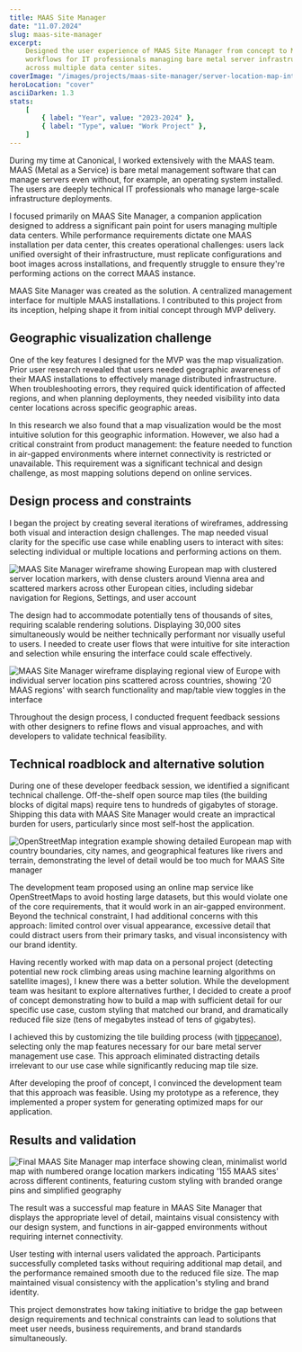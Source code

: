 ```yaml
---
title: MAAS Site Manager
date: "11.07.2024"
slug: maas-site-manager
excerpt:
    Designed the user experience of MAAS Site Manager from concept to MVP. Built
    workflows for IT professionals managing bare metal server infrastructure
    across multiple data center sites.
coverImage: "/images/projects/maas-site-manager/server-location-map-interface.webp"
heroLocation: "cover"
asciiDarken: 1.3
stats:
    [
        { label: "Year", value: "2023-2024" },
        { label: "Type", value: "Work Project" },
    ]
---
```


During my time at Canonical, I worked extensively with the MAAS team. MAAS
(Metal as a Service) is bare metal management software that can manage servers
even without, for example, an operating system installed. The users are deeply
technical IT professionals who manage large-scale infrastructure deployments.

I focused primarily on MAAS Site Manager, a companion application designed to
address a significant pain point for users managing multiple data centers. While
performance requirements dictate one MAAS installation per data center, this
creates operational challenges: users lack unified oversight of their
infrastructure, must replicate configurations and boot images across
installations, and frequently struggle to ensure they're performing actions on
the correct MAAS instance.

MAAS Site Manager was created as the solution. A centralized management
interface for multiple MAAS installations. I contributed to this project from
its inception, helping shape it from initial concept through MVP delivery.

## Geographic visualization challenge

One of the key features I designed for the MVP was the map visualization. Prior
user research revealed that users needed geographic awareness of their MAAS
installations to effectively manage distributed infrastructure. When
troubleshooting errors, they required quick identification of affected regions,
and when planning deployments, they needed visibility into data center locations
across specific geographic areas.

In this research we also found that a map visualization would be the most
intuitive solution for this geographic information. However, we also had a
critical constraint from product management: the feature needed to function in
air-gapped environments where internet connectivity is restricted or
unavailable. This requirement was a significant technical and design challenge,
as most mapping solutions depend on online services.

## Design process and constraints

I began the project by creating several iterations of wireframes, addressing
both visual and interaction design challenges. The map needed visual clarity for
the specific use case while enabling users to interact with sites: selecting
individual or multiple locations and performing actions on them.

![MAAS Site Manager wireframe showing European map with clustered server location markers, with dense clusters around Vienna area and scattered markers across other European cities, including sidebar navigation for Regions, Settings, and user account](/images/projects/maas-site-manager/site-manager-wireframe-clustered-markers.webp)

The design had to accommodate potentially tens of thousands of sites, requiring
scalable rendering solutions. Displaying 30,000 sites simultaneously would be
neither technically performant nor visually useful to users. I needed to create
user flows that were intuitive for site interaction and selection while ensuring
the interface could scale effectively.

![MAAS Site Manager wireframe displaying regional view of Europe with individual server location pins scattered across countries, showing '20 MAAS regions' with search functionality and map/table view toggles in the interface](/images/projects/maas-site-manager/site-manager-wireframe-regional-view.webp)

Throughout the design process, I conducted frequent feedback sessions with other
designers to refine flows and visual approaches, and with developers to validate
technical feasibility.

## Technical roadblock and alternative solution

During one of these developer feedback session, we identified a significant
technical challenge. Off-the-shelf open source map tiles (the building blocks of
digital maps) require tens to hundreds of gigabytes of storage. Shipping this
data with MAAS Site Manager would create an impractical burden for users,
particularly since most self-host the application.

![OpenStreetMap integration example showing detailed European map with country boundaries, city names, and geographical features like rivers and terrain, demonstrating the level of detail would be too much for MAAS Site manager](/images/projects/maas-site-manager/openstreetmap-integration.webp)

The development team proposed using an online map service like OpenStreetMaps to
avoid hosting large datasets, but this would violate one of the core
requirements, that it would work in an air-gapped environment. Beyond the
technical constraint, I had additional concerns with this approach: limited
control over visual appearance, excessive detail that could distract users from
their primary tasks, and visual inconsistency with our brand identity.

Having recently worked with map data on a personal project (detecting potential
new rock climbing areas using machine learning algorithms on satellite images),
I knew there was a better solution. While the development team was hesitant to
explore alternatives further, I decided to create a proof of concept
demonstrating how to build a map with sufficient detail for our specific use
case, custom styling that matched our brand, and dramatically reduced file size
(tens of megabytes instead of tens of gigabytes).

I achieved this by customizing the tile building process (with
[tippecanoe](https://github.com/mapbox/tippecanoe)), selecting only the map
features necessary for our bare metal server management use case. This approach
eliminated distracting details irrelevant to our use case while significantly
reducing map tile size.

After developing the proof of concept, I convinced the development team that
this approach was feasible. Using my prototype as a reference, they implemented
a proper system for generating optimized maps for our application.

## Results and validation

![Final MAAS Site Manager map interface showing clean, minimalist world map with numbered orange location markers indicating '155 MAAS sites' across different continents, featuring custom styling with branded orange pins and simplified geography](/images/projects/maas-site-manager/server-location-map-interface.webp)

The result was a successful map feature in MAAS Site Manager that displays the
appropriate level of detail, maintains visual consistency with our design
system, and functions in air-gapped environments without requiring internet
connectivity.

User testing with internal users validated the approach. Participants
successfully completed tasks without requiring additional map detail, and the
performance remained smooth due to the reduced file size. The map maintained
visual consistency with the application's styling and brand identity.

This project demonstrates how taking initiative to bridge the gap between design
requirements and technical constraints can lead to solutions that meet user
needs, business requirements, and brand standards simultaneously.
